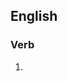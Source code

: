 ==English==

===Verb===
{{head|en|verb form}}

# {{present participle of|misgovern|lang=en|nocat=1}}